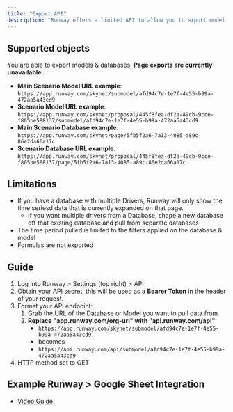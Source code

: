 ```yaml
---
title: "Export API"
description: "Runway offers a limited API to allow you to export model and database views programmatically."
---
```


## Supported objects

You are able to export models & databases. **Page exports are currently unavailable.**

- **Main Scenario Model URL example**: `https://app.runway.com/skynet/submodel/afd94c7e-1e7f-4e55-b99a-472aa5a43cd9`
- **Scenario Model URL example**: `https://app.runway.com/skynet/proposal/445f8fea-df2a-49cb-9cce-f805be588137/submodel/afd94c7e-1e7f-4e55-b99a-472aa5a43cd9`
- **Main Scenario Database example**: `https://app.runway.com/skynet/page/5fb5f2a6-7a13-4085-a89c-86e2da66a17c`
- **Scenario Database URL example**: `https://app.runway.com/skynet/proposal/445f8fea-df2a-49cb-9cce-f805be588137/page/5fb5f2a6-7a13-4085-a89c-86e2da66a17c`

## Limitations

- If you have a database with multiple Drivers, Runway will only show the time seriesd data that is currently expanded on that page.
  - If you want multiple drivers from a Database, shape a new database off that existing database and pull from separate databases
- The time period pulled is limited to the filters applied on the database & model
- Formulas are not exported

## Guide

1. Log into Runway \> Settings (top right) \> API
2. Obtain your API secret, this will be used as a **Bearer Token** in the header of your request.
3. Format your API endpoint:
   1. Grab the URL of the Database or Model you want to pull data from
   2. **Replace "app.runway.com/org-url" with "api.runway.com/api"**
      - `https://app.runway.com/skynet/submodel/afd94c7e-1e7f-4e55-b99a-472aa5a43cd9`
      - becomes
      - `https://api.runway.com/api/submodel/afd94c7e-1e7f-4e55-b99a-472aa5a43cd9`
4. HTTP method set to GET

## Example Runway \> Google Sheet Integration

- [Video Guide](https://www.loom.com/share/57c29a5412c5479da7e34242526cf548)
